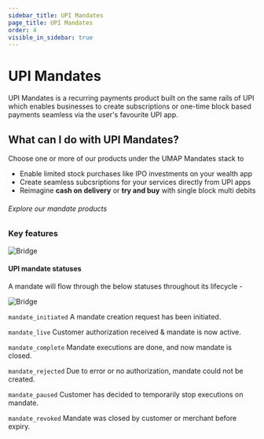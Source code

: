 ```yaml
---
sidebar_title: UPI Mandates
page_title: UPI Mandates
order: 4
visible_in_sidebar: true
---
```


# UPI Mandates

UPI Mandates is a recurring payments product built on the same rails of UPI which enables businesses to create subscriptions or one-time block based payments seamless via the user's favourite UPI app.  

## What can I do with UPI Mandates?
Choose one or more of our products under the UMAP Mandates stack to
* Enable limited stock purchases like IPO investments on your wealth app
* Create seamless subcsriptions for your services directly from UPI apps
* Reimagine **cash on delivery** or **try and buy** with single block multi debits

###### Explore our mandate products
<UMAPMandates />

### Key features

<img
    src="https://storage.googleapis.com/strapi-assets/latest/Frame_106/Frame_106.png"
    alt="Bridge"
/>

#### UPI mandate statuses

A mandate will flow through the below statuses throughout its lifecycle -

<img
    src="https://storage.googleapis.com/strapi-assets/latest/Frame_109/Frame_109.png"
    alt="Bridge"
/>

`mandate_initiated`&nbsp;A mandate creation request has been initiated. 

`mandate_live` Customer authorization received & mandate is now active. 

`mandate_complete`&nbsp;Mandate executions are done, and now mandate is closed.  

`mandate_rejected`&nbsp;Due to error or no authorization, mandate could not be created.   

`mandate_paused`&nbsp;Customer has decided to temporarily stop executions on mandate.   

`mandate_revoked`&nbsp;Mandate was closed by customer or merchant before expiry. 